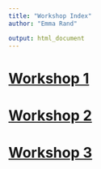 ```yaml
---
title: "Workshop Index"
author: "Emma Rand"

output: html_document
---
```


# [Workshop 1](workbook/workshop-1.Rmd)

# [Workshop 2](workbook/workshop-2.Rmd)

# [Workshop 3](workbook/workshop-3.Rmd)